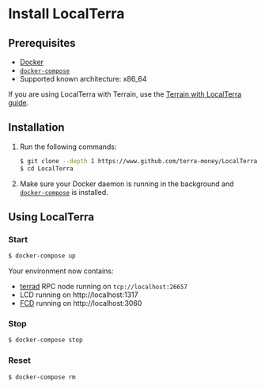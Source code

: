 
# Install LocalTerra

## Prerequisites

- [Docker](https://www.docker.com/)
- [`docker-compose`](https://github.com/docker/compose)
- Supported known architecture: x86_64

<Admonition type="tip" icon="💡" title="Terrain and LocalTerra">

If you are using LocalTerra with Terrain, use the [Terrain with LocalTerra guide](../terrain/using-terrain-localterra.mdx).

</Admonition>


## Installation

1. Run the following commands:

   ```sh
   $ git clone --depth 1 https://www.github.com/terra-money/LocalTerra
   $ cd LocalTerra
   ```

2. Make sure your Docker daemon is running in the background and [`docker-compose`](https://github.com/docker/compose) is installed.

## Using LocalTerra

### Start

```sh
$ docker-compose up
```

Your environment now contains:

- [terrad](http://github.com/terra-money/core) RPC node running on `tcp://localhost:26657`
- LCD running on http://localhost:1317
- [FCD](http://www.github.com/terra-money/fcd) running on http://localhost:3060

### Stop

```sh
$ docker-compose stop
```

### Reset

```sh
$ docker-compose rm
```
